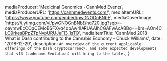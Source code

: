 
  mediaProducer: 'Medicinal Genomics - CannMed Events',
  mediaProducerURL: 'https://cannmedevents.com/',
  mediaItemURL: 'https://www.youtube.com/embed/pwGNOGnBNbE',
  mediaCoverImage:
    'https://i.ytimg.com/vi/pwGNOGnBNbE/hq720.jpg?sqp=-oaymwEcCOgCEMoBSFXyq4qpAw4IARUAAIhCGAFwAcABBg==&rs=AOn4CLC9rkesBPpZTpNvpURUJeFl3_1sTQ',
  mediaItemTitle:
    'CannMed 2018 - What is Dash contributing to the Cannabis Economy - Chuck Williams',
  date: '2018-12-29',
  description: `An overview of the current applicable offerings of the Dash cryptocurrency, and some expected developments that v13 (codename Evolution) will bring to the table.`,
}

